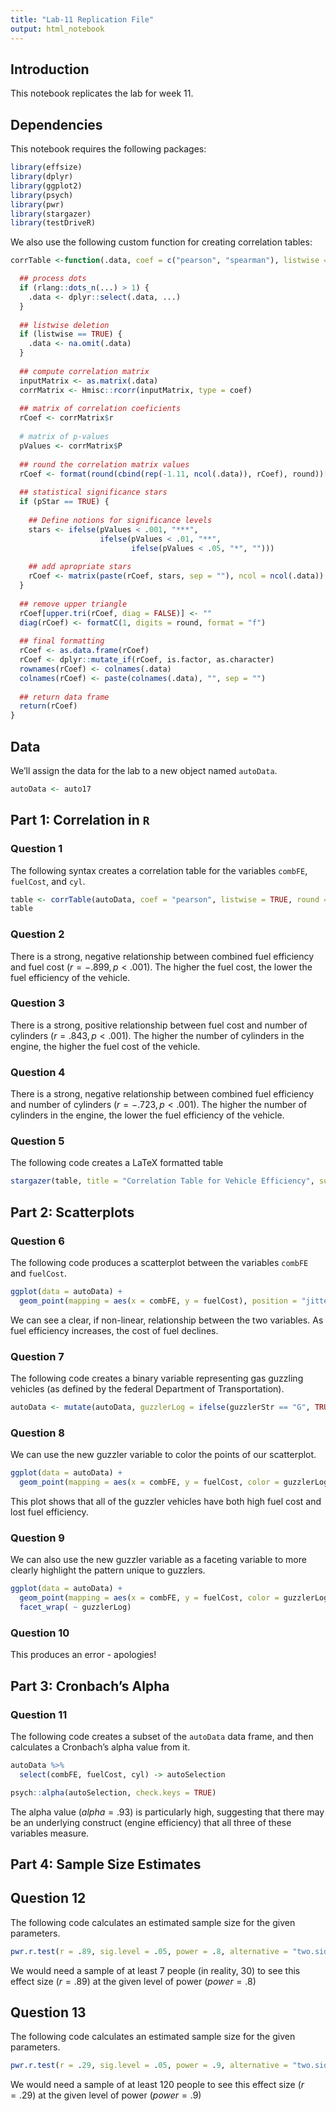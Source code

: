 ```yaml
---
title: "Lab-11 Replication File"
output: html_notebook
---
```


## Introduction
This notebook replicates the lab for week 11.

## Dependencies
This notebook requires the following packages:

```r
library(effsize)
library(dplyr)
library(ggplot2)
library(psych)
library(pwr)
library(stargazer)
library(testDriveR)
```

We also use the following custom function for creating correlation tables:

```r
corrTable <-function(.data, coef = c("pearson", "spearman"), listwise = TRUE, round = 3, pStar = TRUE, ...){

  ## process dots
  if (rlang::dots_n(...) > 1) {
    .data <- dplyr::select(.data, ...)
  }
  
  ## listwise deletion
  if (listwise == TRUE) {
    .data <- na.omit(.data)
  }
  
  ## compute correlation matrix
  inputMatrix <- as.matrix(.data)
  corrMatrix <- Hmisc::rcorr(inputMatrix, type = coef)
  
  ## matrix of correlation coeficients
  rCoef <- corrMatrix$r
  
  # matrix of p-values
  pValues <- corrMatrix$P  
  
  ## round the correlation matrix values
  rCoef <- format(round(cbind(rep(-1.11, ncol(.data)), rCoef), round))[,-1]
  
  ## statistical significance stars
  if (pStar == TRUE) {
    
    ## Define notions for significance levels
    stars <- ifelse(pValues < .001, "***", 
                    ifelse(pValues < .01, "**", 
                           ifelse(pValues < .05, "*", "")))
    
    ## add apropriate stars
    rCoef <- matrix(paste(rCoef, stars, sep = ""), ncol = ncol(.data))    
  }
  
  ## remove upper triangle
  rCoef[upper.tri(rCoef, diag = FALSE)] <- ""
  diag(rCoef) <- formatC(1, digits = round, format = "f")
  
  ## final formatting
  rCoef <- as.data.frame(rCoef)
  rCoef <- dplyr::mutate_if(rCoef, is.factor, as.character)
  rownames(rCoef) <- colnames(.data)
  colnames(rCoef) <- paste(colnames(.data), "", sep = "")
  
  ## return data frame
  return(rCoef)
} 
```

## Data
We'll assign the data for the lab to a new object named `autoData`.

```r
autoData <- auto17
```

## Part 1: Correlation in `R`
### Question 1
The following syntax creates a correlation table for the variables `combFE`, `fuelCost`, and `cyl`.

```r
table <- corrTable(autoData, coef = "pearson", listwise = TRUE, round = 3, pStar = TRUE, combFE, fuelCost, cyl)
table
```

### Question 2
There is a strong, negative relationship between combined fuel efficiency and fuel cost ($r = -.899, p < .001$). The higher the fuel cost, the lower the fuel efficiency of the vehicle.

### Question 3
There is a strong, positive relationship between fuel cost and number of cylinders ($r = .843, p < .001$). The higher the number of cylinders in the engine, the higher the fuel cost of the vehicle. 

### Question 4
There is a strong, negative relationship between combined fuel efficiency and number of cylinders ($r = -.723, p < .001$). The higher the number of cylinders in the engine, the lower the fuel efficiency of the vehicle.

### Question 5
The following code creates a LaTeX formatted table

```r
stargazer(table, title = "Correlation Table for Vehicle Efficiency", summary = FALSE)
```

## Part 2: Scatterplots
### Question 6
The following code produces a scatterplot between the variables `combFE` and `fuelCost`.

```r
ggplot(data = autoData) +
  geom_point(mapping = aes(x = combFE, y = fuelCost), position = "jitter")
```

We can see a clear, if non-linear, relationship between the two variables. As fuel efficiency increases, the cost of fuel declines.

### Question 7

The following code creates a binary variable representing gas guzzling vehicles (as defined by the federal Department of Transportation).

```r
autoData <- mutate(autoData, guzzlerLog = ifelse(guzzlerStr == "G", TRUE, FALSE))
```

### Question 8

We can use the new guzzler variable to color the points of our scatterplot.

```r
ggplot(data = autoData) +
  geom_point(mapping = aes(x = combFE, y = fuelCost, color = guzzlerLog), position = "jitter")
```

This plot shows that all of the guzzler vehicles have both high fuel cost and lost fuel efficiency.

### Question 9

We can also use the new guzzler variable as a faceting variable to more clearly highlight the pattern unique to guzzlers.

```r
ggplot(data = autoData) +
  geom_point(mapping = aes(x = combFE, y = fuelCost, color = guzzlerLog), position = "jitter") +
  facet_wrap( ~ guzzlerLog)
```

### Question 10
This produces an error - apologies!

## Part 3: Cronbach's Alpha
### Question 11
The following code creates a subset of the `autoData` data frame, and then calculates a Cronbach's alpha value from it. 

```r
autoData %>%
  select(combFE, fuelCost, cyl) -> autoSelection

psych::alpha(autoSelection, check.keys = TRUE)
```

The alpha value ($alpha = .93$) is particularly high, suggesting that there may be an underlying construct (engine efficiency) that all three of these variables measure.

## Part 4: Sample Size Estimates
## Question 12
The following code calculates an estimated sample size for the given parameters.

```r
pwr.r.test(r = .89, sig.level = .05, power = .8, alternative = "two.sided")
```

We would need a sample of at least 7 people (in reality, 30) to see this effect size ($r=.89$) at the given level of power ($power = .8$)

## Question 13
The following code calculates an estimated sample size for the given parameters.

```r
pwr.r.test(r = .29, sig.level = .05, power = .9, alternative = "two.sided")
```

We would need a sample of at least 120 people to see this effect size ($r=.29$) at the given level of power ($power = .9$)
